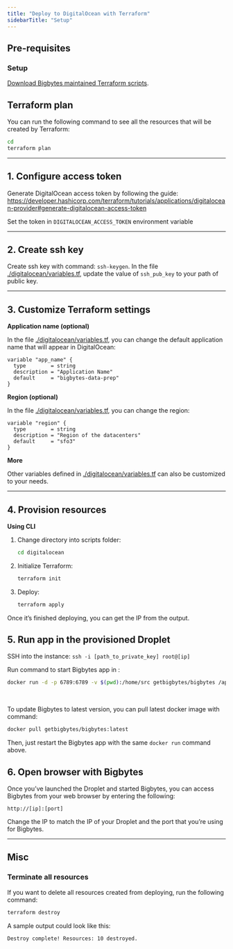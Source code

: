```yaml
---
title: "Deploy to DigitalOcean with Terraform"
sidebarTitle: "Setup"
---
```


## Pre-requisites

### Setup

[Download Bigbytes maintained Terraform scripts](/production/deploying-to-cloud/using-terraform).

## Terraform plan

You can run the following command to see all the resources that will be created
by Terraform:

```bash
cd 
terraform plan
```

---

## 1. Configure access token

Generate DigitalOcean access token by following the guide: https://developer.hashicorp.com/terraform/tutorials/applications/digitalocean-provider#generate-digitalocean-access-token

Set the token in `DIGITALOCEAN_ACCESS_TOKEN` environment variable 

---

## 2. Create ssh key

Create ssh key with command: `ssh-keygen`. In the file
[./digitalocean/variables.tf](https://github.com/getbigbytes/bigbytes-terraform-templates/blob/master/digitalocean/variables.tf), update the value of `ssh_pub_key` to your path of public key.

---

## 3. Customize Terraform settings

**Application name (optional)**

In the file
[./digitalocean/variables.tf](https://github.com/getbigbytes/bigbytes-terraform-templates/blob/master/digitalocean/variables.tf),
you can change the default application name that will appear in DigitalOcean:

```
variable "app_name" {
  type        = string
  description = "Application Name"
  default     = "bigbytes-data-prep"
}
```

**Region (optional)**

In the file
[./digitalocean/variables.tf](https://github.com/getbigbytes/bigbytes-terraform-templates/blob/master/digitalocean/variables.tf),
you can change the region:

```
variable "region" {
  type        = string
  description = "Region of the datacenters"
  default     = "sfo3"
}
```

**More**

Other variables defined in
[./digitalocean/variables.tf](https://github.com/getbigbytes/bigbytes-terraform-templates/blob/master/digitalocean/variables.tf)
can also be customized to your needs.

---

## 4. Provision resources

**Using CLI**

1. Change directory into scripts folder:
   ```bash
   cd digitalocean
   ```
2. Initialize Terraform:
   ```bash
   terraform init
   ```
3. Deploy:
   ```bash
   terraform apply
   ```

Once it’s finished deploying, you can get the IP from the output.

## 5. Run app in the provisioned Droplet

SSH into the instance: `ssh -i [path_to_private_key] root@[ip]`

Run command to start Bigbytes app in :
```bash
docker run -d -p 6789:6789 -v $(pwd):/home/src getbigbytes/bigbytes /app/run_app.sh bigbytes start default_repo
```

<br />

To update Bigbytes to latest version, you can pull latest docker image with command:
```bash
docker pull getbigbytes/bigbytes:latest
```
Then, just restart the Bigbytes app with the same `docker run` command above.

## 6. Open browser with Bigbytes

Once you’ve launched the Droplet and started Bigbytes, you can access Bigbytes from your web browser by entering the following:

`http://[ip]:[port]`

Change the IP to match the IP of your Droplet and the port that you’re using for Bigbytes.

---

## Misc

### Terminate all resources

If you want to delete all resources created from deploying, run the following
command:

```bash
terraform destroy
```

A sample output could look like this:

```
Destroy complete! Resources: 10 destroyed.
```
